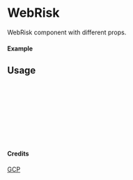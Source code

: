 
<Meta of={WebRisk} title="GCP/WebRisk" />

# WebRisk

WebRisk component with different props.

#### Example

<Canvas of={WebRisk.Primary} />

## Usage

```ts
import { WebRisk } from "yadl-ui";

const Example = () => {
  return (
      <WebRisk />
  );
};

export default Example;
```

#### Credits
[GCP](https://cloud.google.com/icons)
